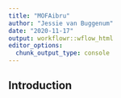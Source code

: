 ```yaml
---
title: "MOFAibru"
author: "Jessie van Buggenum"
date: "2020-11-17"
output: workflowr::wflow_html
editor_options:
  chunk_output_type: console
---
```


## Introduction

```r

```

